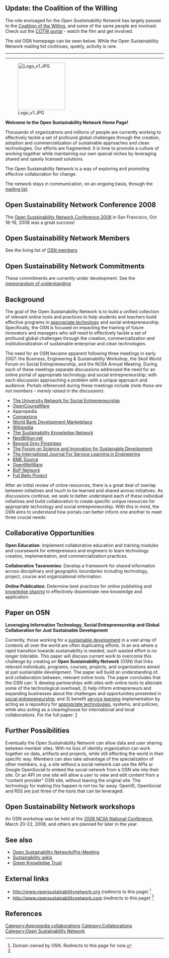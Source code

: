 == Update: the Coalition of the Willing ==

The role envisaged for the ''Open Sustainability Network'' has largely passed to the [[Coalition of the Willing]], and some of the same people are involved. Check out the [http://cotw.cc/ COTW portal] - watch the film and get involved.

The old OSN homepage can be seen below. While the Open Sustainability Network mailing list continues, quietly, activity is rare.

----
----



[[Image:Logo v1.JPG|thumb|150px|right]]

{{TOCright}}
'''Welcome to the Open Sustainability Network Home Page!'''

Thousands of organizations and millions of people are currently working to effectively tackle a set of profound global challenges through the creation, adoption and commercialization of sustainable approaches and clean technologies. Our efforts are fragmented. It is time to promote a culture of working together while maintaining our own special niches by leveraging shared and openly licensed solutions.

The Open Sustainability Network is a way of exploring and promoting effective collaboration for change.

The network stays in communication, on an ongoing basis, through the [http://groups.google.com/group/open-sustainability-network mailing list].


== Open Sustainability Network Conference 2008 ==
The [[Open Sustainability Network Conference 2008]] in San Francisco, Oct 18-19, 2008 was a great success!

== Open Sustainability Network Members ==
See the living list of [[OSN members]]

== Open Sustainability Network Commitments ==
These commitments are currently under development.  See the [[mou|memorandum of understanding]]

== Background ==
The goal of the Open Sustainability Network is to build a unified collection of relevant online tools and practices to help students and teachers build effective programs in [[appropriate technology]] and social entrepreneurship.  Specifically, the OSN is focused on impacting the training of future innovators and managers who will need to effectively tackle a set of profound global challenges through the creation, commercialization and institutionalization of sustainable enterprise and clean technologies.  

The need for an OSN became apparent following three meetings in early 2007: the Business, Engineering & Sustainability Workshop, the Skoll World Forum on Social Entrepreneurship, and the NCIIA Annual Meeting.  During each of these meetings separate discussions addressed the need for an online portal of appropriate technology and social entrepreneurship; with each discussion approaching a problem with a unique approach and audience.  Portals referenced during these meetings include ''(note these are not members - merely raised in the discussion)'':

*[http://www.universitynetwork.org/ The University Network for Social Entrepreneurship]
*[http://ocw.mit.edu/OcwWeb/web/home/home/index.htm OpenCourseWare]
*Appropedia
*[http://cnx.org/ Connexions]
*[http://siteresources.worldbank.org/DEVMARKETPLACE/4416738-1196093766795/21583185/DM.htm World Bank Development Marketplace]
*[http://en.wikipedia.org/wiki/Main_Page Wikipedia]
*[http://www.sknworldwide.net/ The Sustainability Knowledge Network]
*[http://www.nextbillion.net/ NextBillion.net]
*[http://www.beyondgreypinstripes.org/index.cfm Beyond Grey Pinstripes]
*[http://sustainabilityscience.org/about.html The Forum on Science and Innovation for Sustainable Development]
*[http://www.engr.psu.edu/IJSLE/home.htm The International Journal For Service Learning in Engineering]
*[http://171.65.102.151/~bmesource BME Source]
*[http://openwetware.org/wiki/Main_Page OpenWetWare]
*[http://www.bopnetwork.org/ BoP Network]
*[http://www.fullbellyproject.org/ Full Belly Project]

After an initial review of online resources, there is a great deal of overlap between initiatives and much to be learned and shared across initiatives.  As discussions continue, we seek to better understand each of these individual initiatives and build collaboration to create specific unique resources for appropriate technology and social entrepreneurship.  With this in mind, the OSN aims to understand how portals can better inform one another to meet three crucial needs:

== Collaborative Opportunities ==
'''Open Education''': Implement collaborative education and training modules and coursework for entrepreneurs and engineers to learn technology creation, implementation, and commercialization practices.

'''Collaborative Taxonomies''': Develop a framework for shared information across disciplinary and geographic boundaries including technology, project, course and organizational information.

'''Online Publication''': Determine best practices for online publishing and [[knowledge sharing]] to effectively disseminate new knowledge and application.

== Paper on OSN ==

'''Leveraging Information Technology, Social Entrepreneurship and Global Collaboration for Just Sustainable Development'''

Currently, those working for a [[sustainable development]] in a vast array of contexts all over the world are often duplicating efforts. In an era where a rapid transition towards sustainability is needed, such wasted effort is no longer tolerable. This paper will discuss current work to overcome this challenge by creating an '''Open Sustainability Network''' (OSN) that links relevant individuals, programs, courses, projects, and organizations aimed at just sustainable development. The paper will build an understanding of, and collaboration between, relevant online tools. The paper concludes that the
OSN can: 1) develop partnerships with sites with online tools to alleviate some of the technological overhead; 2) help inform entrepreneurs and expanding businesses about the challenges and opportunities presented in [[social entrepreneurship]]; and 3) benefit [[service learning]] implementation by acting as a repository for [[appropriate technologies]], systems, and policies, while also acting as a clearinghouse for international and local collaborations. For the full paper: [http://www.nciia.org/conf08/assets/pub/pearce.pdf]

== Further Possibilities ==
Eventually the Open Sustainability Network can allow data and user sharing between member sites.  With no loss of identity organization can work together on data, artifacts and projects, while still effecting the world in their specific way.  Members can also take advantage of the specialization of other members, e.g. a site without a social network can use the APIs or Google OpenSocial to embed the social network from a OSN site into their site. Or an API on one site will allow a user to view and edit content from a "content provider" OSN site, without leaving the original site. The technology for making this happen is not too far away.  OpenID, OpenSocial and RSS are just three of the tools that can be leveraged.

== Open Sustainability Network workshops ==
{{main|Open Sustainability Network workshops}}

An OSN workshop was be held at the [http://www.nciia.org/conf08/ 2008 NCIIA National Conference], March 20-22, 2008, and others are planned for later in the year.

== See also ==

* [[Open Sustainability Network/Pre-Meeting]]
* [[Sustainability wikis]]
* [[Green Knowledge Trust]]

== External links ==
*http://www.opensustainabilitynetwork.org (redirects to this page) <ref name=osndomains>Domain owned by OSN. Redirects to this page for now.</ref> 
*http://www.opensustainabilitynetwork.com (redirects to this page) <ref name=osndomains/>

== References ==
<references />

[[Category:Appropedia collaborations]]
[[Category:Collaborations]]
[[Category:Open Sustainability Network]]